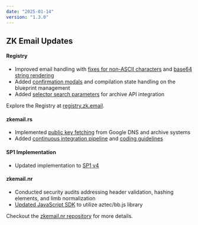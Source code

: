```yaml
---
date: "2025-01-14"
version: "1.3.0"
---
```


## ZK Email Updates

#### Registry
- Improved email handling with [fixes for non-ASCII characters](https://github.com/zkemail/registry/commit/67aa30031d22823bf854ff54ad5460cbeef99e52) and [base64 string rendering](https://github.com/zkemail/registry/commit/58a8a0504c184f8b7ac4b4b3e0ce77bddc08ea82)
- Added [confirmation modals](https://github.com/zkemail/registry/commit/e9fc715b47cce10630671cf82c34de2b2bd86597) and compilation state handling on the blueprint management
- Added [selector search parameters](https://github.com/zkemail/registry/commit/37cf53260d4bcce2489a4c42b4454cd9f963374b) for archive API integration

Explore the Registry at [registry.zk.email](https://registry.zk.email/).

#### zkemail.rs
- Implemented [public key fetching](https://github.com/zkemail/zkemail.rs/commit/8a940974e5bbb10951b18c0ce64b5b0faf300e31) from Google DNS and archive systems
- Added [continuous integration pipeline](https://github.com/zkemail/zkemail.rs/commit/6a97e627aa59c80c8780f1c42307c39d6f9c2aee) and [coding guidelines](https://github.com/zkemail/zkemail.rs/commit/37167fa463227be6f21e20298ad9d3441832c778)

#### SP1 Implementation

- Updated implementation to [SP1 v4](https://github.com/zkemail/sp1-zkEmail/commit/f60a7ca0315a9f7852b2566ac0c0711b32ff221d)

#### zkemail.nr

- Conducted security audits addressing header validation, hashing elements, and limb normalization
- [Updated JavaScript SDK](https://github.com/zkemail/zkemail.nr/commit/53b6798609bb5e0f1f8d2cd47a46f714f5de3464) to utilize aztec/bb.js library

Checkout the [zkemail.nr repository](https://github.com/zkemail/zkemail.nr) for more details.